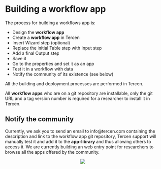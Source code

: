 # Building a workflow app

The process for building a workflows app is:

* Design the __workflow app__
* Create a __workflow app__ in Tercen
* Insert Wizard step (optional)
* Replace the initial Table step with Input step
* Add a final Output step
* Save it
* Go to the properties and set it as an app
* Test it in a workflow with data
* Notify the community of its existence (see below)

All the building and deployment processes are performed in Tercen.

All __workflow apps__ who are on a git repository are installable, only the git URL and a tag version number is required for a researcher to install it in Tercen.

## Notify the community {-}

Currently, we ask you to send an email to info@tercen.com containing the description and link to the workflow app git repository, Tercen support will manually test it and add it to the __app-library__ and thus allowing others to access it. We are currently building an web entry point for researchers to browse all the apps offered by the community.



<center>![](images/goldfish.png)</center>